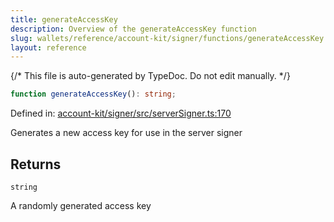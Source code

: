 ```yaml
---
title: generateAccessKey
description: Overview of the generateAccessKey function
slug: wallets/reference/account-kit/signer/functions/generateAccessKey
layout: reference
---
```


{/* This file is auto-generated by TypeDoc. Do not edit manually. */}

```ts
function generateAccessKey(): string;
```

Defined in: [account-kit/signer/src/serverSigner.ts:170](https://github.com/alchemyplatform/aa-sdk/blob/ad165355d980f9a16dd388088895bfc851df8656/account-kit/signer/src/serverSigner.ts#L170)

Generates a new access key for use in the server signer

## Returns

`string`

A randomly generated access key
